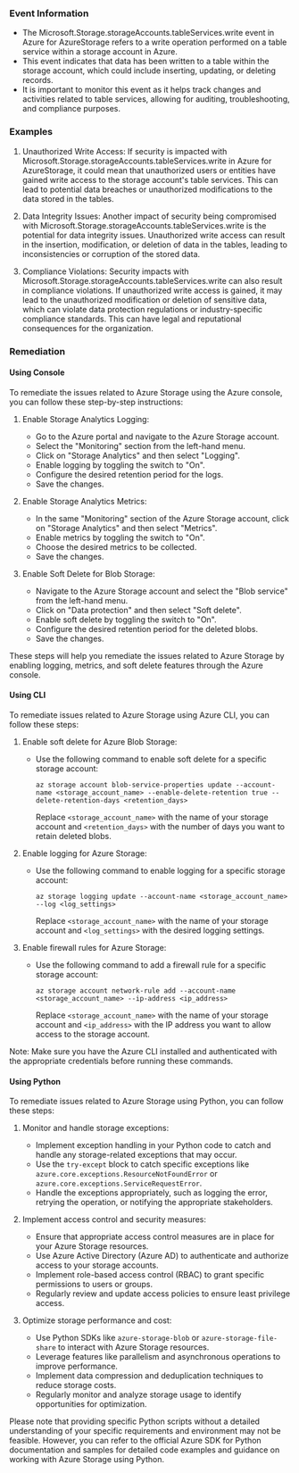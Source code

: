 
### Event Information

- The Microsoft.Storage.storageAccounts.tableServices.write event in Azure for AzureStorage refers to a write operation performed on a table service within a storage account in Azure.
- This event indicates that data has been written to a table within the storage account, which could include inserting, updating, or deleting records.
- It is important to monitor this event as it helps track changes and activities related to table services, allowing for auditing, troubleshooting, and compliance purposes.


### Examples

1. Unauthorized Write Access: If security is impacted with Microsoft.Storage.storageAccounts.tableServices.write in Azure for AzureStorage, it could mean that unauthorized users or entities have gained write access to the storage account's table services. This can lead to potential data breaches or unauthorized modifications to the data stored in the tables.

2. Data Integrity Issues: Another impact of security being compromised with Microsoft.Storage.storageAccounts.tableServices.write is the potential for data integrity issues. Unauthorized write access can result in the insertion, modification, or deletion of data in the tables, leading to inconsistencies or corruption of the stored data.

3. Compliance Violations: Security impacts with Microsoft.Storage.storageAccounts.tableServices.write can also result in compliance violations. If unauthorized write access is gained, it may lead to the unauthorized modification or deletion of sensitive data, which can violate data protection regulations or industry-specific compliance standards. This can have legal and reputational consequences for the organization.

### Remediation

#### Using Console

To remediate the issues related to Azure Storage using the Azure console, you can follow these step-by-step instructions:

1. Enable Storage Analytics Logging:
   - Go to the Azure portal and navigate to the Azure Storage account.
   - Select the "Monitoring" section from the left-hand menu.
   - Click on "Storage Analytics" and then select "Logging".
   - Enable logging by toggling the switch to "On".
   - Configure the desired retention period for the logs.
   - Save the changes.

2. Enable Storage Analytics Metrics:
   - In the same "Monitoring" section of the Azure Storage account, click on "Storage Analytics" and then select "Metrics".
   - Enable metrics by toggling the switch to "On".
   - Choose the desired metrics to be collected.
   - Save the changes.

3. Enable Soft Delete for Blob Storage:
   - Navigate to the Azure Storage account and select the "Blob service" from the left-hand menu.
   - Click on "Data protection" and then select "Soft delete".
   - Enable soft delete by toggling the switch to "On".
   - Configure the desired retention period for the deleted blobs.
   - Save the changes.

These steps will help you remediate the issues related to Azure Storage by enabling logging, metrics, and soft delete features through the Azure console.

#### Using CLI

To remediate issues related to Azure Storage using Azure CLI, you can follow these steps:

1. Enable soft delete for Azure Blob Storage:
   - Use the following command to enable soft delete for a specific storage account:
     ```
     az storage account blob-service-properties update --account-name <storage_account_name> --enable-delete-retention true --delete-retention-days <retention_days>
     ```
     Replace `<storage_account_name>` with the name of your storage account and `<retention_days>` with the number of days you want to retain deleted blobs.

2. Enable logging for Azure Storage:
   - Use the following command to enable logging for a specific storage account:
     ```
     az storage logging update --account-name <storage_account_name> --log <log_settings>
     ```
     Replace `<storage_account_name>` with the name of your storage account and `<log_settings>` with the desired logging settings.

3. Enable firewall rules for Azure Storage:
   - Use the following command to add a firewall rule for a specific storage account:
     ```
     az storage account network-rule add --account-name <storage_account_name> --ip-address <ip_address>
     ```
     Replace `<storage_account_name>` with the name of your storage account and `<ip_address>` with the IP address you want to allow access to the storage account.

Note: Make sure you have the Azure CLI installed and authenticated with the appropriate credentials before running these commands.

#### Using Python

To remediate issues related to Azure Storage using Python, you can follow these steps:

1. Monitor and handle storage exceptions:
   - Implement exception handling in your Python code to catch and handle any storage-related exceptions that may occur.
   - Use the `try-except` block to catch specific exceptions like `azure.core.exceptions.ResourceNotFoundError` or `azure.core.exceptions.ServiceRequestError`.
   - Handle the exceptions appropriately, such as logging the error, retrying the operation, or notifying the appropriate stakeholders.

2. Implement access control and security measures:
   - Ensure that appropriate access control measures are in place for your Azure Storage resources.
   - Use Azure Active Directory (Azure AD) to authenticate and authorize access to your storage accounts.
   - Implement role-based access control (RBAC) to grant specific permissions to users or groups.
   - Regularly review and update access policies to ensure least privilege access.

3. Optimize storage performance and cost:
   - Use Python SDKs like `azure-storage-blob` or `azure-storage-file-share` to interact with Azure Storage resources.
   - Leverage features like parallelism and asynchronous operations to improve performance.
   - Implement data compression and deduplication techniques to reduce storage costs.
   - Regularly monitor and analyze storage usage to identify opportunities for optimization.

Please note that providing specific Python scripts without a detailed understanding of your specific requirements and environment may not be feasible. However, you can refer to the official Azure SDK for Python documentation and samples for detailed code examples and guidance on working with Azure Storage using Python.

